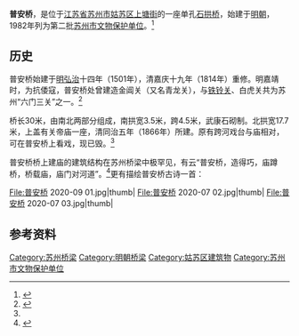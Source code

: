 {{Infobox bridge|name=普安桥
|image= |caption=
|coordinates={{coord|display=title,inline}}
|crosses=淮阳河（鸭蛋桥浜）|locale={{CHN}}江苏省苏州市姑苏区
|heritage=[[苏州市文物保护单位|苏州市文物保护单位]]
|design=拱桥|material=石
|length=30米|width=21.2米
}}
{{文物保护单位
| 级别 = 县市级
| 省区市 = 苏州市
| 名称 = 普安桥
| 图片 = 普安桥 2020-07 01.jpg
| 编号 = 第二批
| 分类 = 古建筑
| 时代 = [[清朝|清]]
| 所在 = [[苏州市|苏州市]][[姑苏区|姑苏区]]
| 登录 = 1982年
}}
'''普安桥'''，是位于[[江苏省|江苏省]][[苏州市|苏州市]][[姑苏区|姑苏区]][[上塘街|上塘街]]的一座单孔[[石拱桥|石拱桥]]，始建于[[明朝|明朝]]，1982年列为第二批[[苏州市文物保护单位|苏州市文物保护单位]]。<ref name='cd'>{{cite book |title=《苏州词典》 |date=1999-08 |publisher=苏州大学出版社 |isbn=7-81037-478-8 |page=365 |edition=第1版 |author=江洪 等}}</ref>

==历史==
普安桥始建于[[明|明]][[弘治|弘治]]十四年（1501年），清嘉庆十九年（1814年）重修。明嘉靖时，为抗倭寇，普安桥处曾建造金阊关（又名青龙关），与[[铁铃关|铁铃关]]、白虎关共为苏州“六门三关”之一。<ref name='q'>{{cite book |title=《苏州的桥》 |publisher=东南大学出版社 |isbn=978-7-5641-2935-4 |page= |edition=第1版 |author=王家伦 等}}</ref>{{rp|75}}

桥长30米，由南北两部分组成，南拱宽3.5米，跨4.5米，武康石砌制。北拱宽17.7米，上盖有关帝庙一座，清同治五年（1866年）所建。原有跨河戏台与庙相对，可在普安桥上看戏，现已毁。<ref name='cd'/>

普安桥桥上建庙的建筑结构在苏州桥梁中极罕见，有云“普安桥，造得巧，庙蹲桥，桥载庙，庙门对河道”。<ref>{{cite book |title=《金阊区志》 |publisher=上海社会科学院出版社 |isbn=7-81089-885-X |page=80 |date=2004 |author=本书编委会 }}</ref>更有描绘普安桥古诗一首：{{quote|水巷桥多不足奇，庙桥合一古来稀。青龙偃月雄风在，镇守金阊畏虎罴。<ref name='q' />{{rp|75}}}}

<gallery>
File:普安桥 2020-09 01.jpg|thumb|
File:普安桥 2020-07 02.jpg|thumb|
File:普安桥 2020-07 03.jpg|thumb|
</gallery>

== 参考资料 ==
{{reflist}}

{{苏州桥梁}}
{{苏州市文物保护单位}}
{{DEFAULTSORT:puanqiao}}
[[Category:苏州桥梁|Category:苏州桥梁]]
[[Category:明朝桥梁|Category:明朝桥梁]]
[[Category:姑苏区建筑物|Category:姑苏区建筑物]]
[[Category:苏州市文物保护单位|Category:苏州市文物保护单位]]
